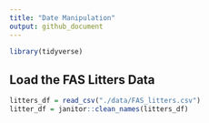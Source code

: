 ```yaml
---
title: "Date Manipulation"
output: github_document
---
```


```r
library(tidyverse)
```

## Load the FAS Litters Data

```r
litters_df = read_csv("./data/FAS_litters.csv")
litter_df = janitor::clean_names(litters_df)
```






























